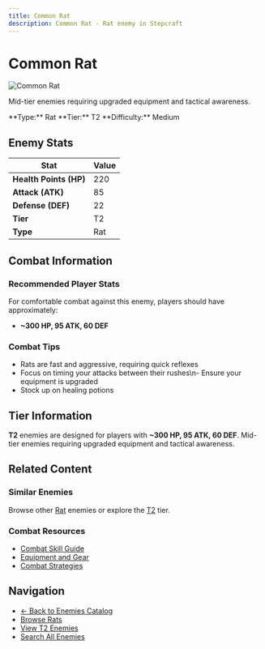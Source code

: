 ```yaml
---
title: Common Rat
description: Common Rat - Rat enemy in Stepcraft
---
```


# Common Rat

<div className="flex items-start gap-6 mb-8">
  <div className="flex-shrink-0">
    <img src="/assets/enemies/common_rat/rat.png" alt="Common Rat" className="w-24 h-24 border rounded-lg" />
  </div>
  <div className="flex-1">
    <div className="space-y-2">
      <p className="text-lg text-muted-foreground">Mid-tier enemies requiring upgraded equipment and tactical awareness.</p>
      <div className="flex flex-wrap gap-4 text-sm">
        <span className="px-2 py-1 bg-blue-100 dark:bg-blue-900 rounded-md">
          **Type:** Rat
        </span>
        <span className="px-2 py-1 bg-purple-100 dark:bg-purple-900 rounded-md">
          **Tier:** T2
        </span>
        <span className="px-2 py-1 bg-red-100 dark:bg-red-900 rounded-md">
          **Difficulty:** Medium
        </span>
      </div>
    </div>
  </div>
</div>

## Enemy Stats

| Stat | Value |
|------|-------|
| **Health Points (HP)** | 220 |
| **Attack (ATK)** | 85 |
| **Defense (DEF)** | 22 |
| **Tier** | T2 |
| **Type** | Rat |

## Combat Information

### Recommended Player Stats
For comfortable combat against this enemy, players should have approximately:
- **~300 HP, 95 ATK, 60 DEF**

### Combat Tips
- Rats are fast and aggressive, requiring quick reflexes
- Focus on timing your attacks between their rushes\n- Ensure your equipment is upgraded
- Stock up on healing potions

## Tier Information

**T2** enemies are designed for players with **~300 HP, 95 ATK, 60 DEF**. Mid-tier enemies requiring upgraded equipment and tactical awareness.

## Related Content

### Similar Enemies
Browse other [Rat](/docs/enemies#rats) enemies or explore the [T2](/docs/enemies#tier-2-t2) tier.

### Combat Resources
- [Combat Skill Guide](/docs/skills/individual/combat)
- [Equipment and Gear](/docs/items)
- [Combat Strategies](/docs/getting-started)

## Navigation

- [← Back to Enemies Catalog](/docs/enemies)
- [Browse Rats](/docs/enemies#rats)
- [View T2 Enemies](/docs/enemies#tier-2-t2)
- [Search All Enemies](/search)
